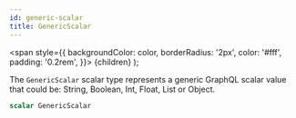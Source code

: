 ```yaml
---
id: generic-scalar
title: GenericScalar
---
```


<span
style={{
      backgroundColor: color,
      borderRadius: '2px',
      color: '#fff',
      padding: '0.2rem',
    }}>
{children}
</span>
);

The `GenericScalar` scalar type represents a generic
GraphQL scalar value that could be:
String, Boolean, Int, Float, List or Object.

```graphql
scalar GenericScalar
```
